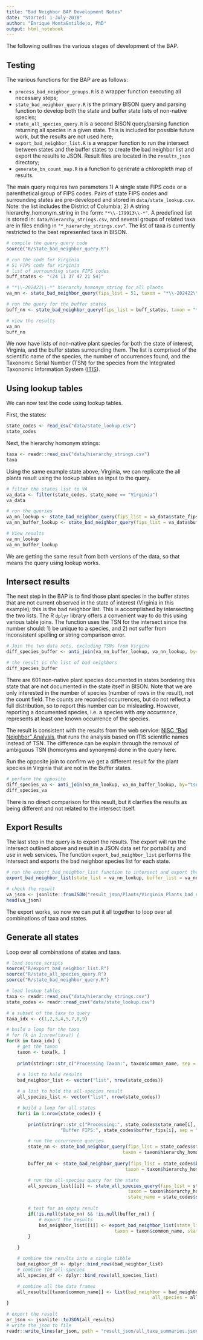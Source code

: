 ```yaml
---
title: "Bad Neighbor BAP Development Notes"
date: "Started: 1-July-2018"
author: "Enrique Monta&ntilde;o, PhD"
output: html_notebook
---
```


The following outlines the various stages of development of the BAP.

## Testing

The various functions for the BAP are as follows:

- `process_bad_neighbor_groups.R` is a wrapper function executing all necessary steps;
- `state_bad_neighbor_query.R` is the primary BISON query and parsing function to develop both the state and buffer state lists of non-native species;
- `state_all_species_query.R` is a second BISON query/parsing function returning all species in a given state.  This is included for possible future work, but the results are not used here;
- `export_bad_neighbor_list.R` is a wrapper function to run the intersect between states and the buffer states to create the bad neighbor list and export the results to JSON. Result files are located in the `results_json` directory;
- `generate_bn_count_map.R` is a function to generate a chloropleth map of results.


The main query requires two parameters
1) A single state FIPS code or a parenthetical group of FIPS codes.  Pairs of state FIPS codes and surrounding states are pre-developed and stored in `data/state_lookup.csv`.  Note: the list includes the District of Columbia;
2) A string hierarchy_homonym_string in the form: `"*\\-179913\\-*"`.  A predefined list is stored in: `data/hierarchy_strings.csv`, and several groups of related taxa are in files ending in `"*_hierarchy_strings.csv"`.  The list of taxa is currently restricted to the best represented taxa in BISON.


```r
# compile the query query code
source("R/state_bad_neighbor_query.R")

# run the code for Virginia
# 51 FIPS code for Virginia
# list of surrounding state FIPS codes
buff_states <- "(24 11 37 47 21 54)"

# "*\\-202422\\-*" hierarchy_homonym_string for all plants
va_nn <- state_bad_neighbor_query(fips_list = 51, taxon = "*\\-202422\\-*")

# run the query for the buffer states
buff_nn <- state_bad_neighbor_query(fips_list = buff_states, taxon = "*\\-202422\\-*")

# view the results
va_nn
buff_nn
```

We now have lists of non-native plant species for both the state of interest, Virginia, and the buffer states surrounding them.  The list is comprised of the scientific name of the species, the number of occurrences found, and the Taxonomic Serial Number (TSN) for the species from the Integrated Taxonomic Information System ([ITIS](https://www.itis.gov)).

## Using lookup tables

We can now test the code using lookup tables.

First, the states:

```r
state_codes <- read_csv("data/state_lookup.csv")
state_codes
```

Next, the hierarchy homonym strings:

```r
taxa <- readr::read_csv("data/hierarchy_strings.csv")
taxa
```

Using the same example state above, Virginia, we can replicate the all plants result using the lookup tables as input to the query.

```r
# filter the states list to VA
va_data <- filter(state_codes, state_name == "Virginia")
va_data

# run the queries
va_nn_lookup <- state_bad_neighbor_query(fips_list = va_data$state_fips, taxon = taxa$hierarchy_homonym_string[4])
va_nn_buffer_lookup <- state_bad_neighbor_query(fips_list = va_data$buffer_fips, taxon = taxa$hierarchy_homonym_string[4])

# View results
va_nn_lookup
va_nn_buffer_lookup
```

We are getting the same result from both versions of the data, so that means the query using lookup works.

## Intersect results

The next step in the BAP is to find those plant species in the buffer states that are not current observed in the state of interest (Virginia in this example); this is the bad neighbor list.  This is accomplished by intersecting the two lists.  The R `dplyr` library offers a convenient way to do this using various table joins.  The function uses the TSN for the intersect since the number should: 1) be unique to a species, and 2) not suffer from inconsistent spelling or string comparison error.

```r
# Join the two data sets, excluding TSNs from Virgina
diff_species_buffer <- anti_join(va_nn_buffer_lookup, va_nn_lookup, by="tsn")

# the result is the list of bad neighbors
diff_species_buffer

```

There are 601 non-native plant species documented in states bordering this state that are not documented in the state itself in BISON.  Note that we are only interested in the number of species (number of rows in the result), not the count field.  The counts are recorded occurrences, but do not reflect a full distribution, so to report this number can be misleading.  However, reporting a documented species, i.e. a species with *any occurrence*, represents at least one known occurrence of the species.

The result is consistent with the results from the web service: [NISC "Bad Neighbor" Analysis](http://www.stingersplace.com/js/BISONBadNeighbor.html), that runs the analysis based on ITIS scientific names instead of TSN.  The difference can be explain through the removal of ambiguous TSN (homonyms and synonyms) done in the query here.

Run the opposite join to confirm we get a different result for the plant species in Virginia that are not in the Buffer states.

```r
# perform the opposite
diff_species_va <- anti_join(va_nn_lookup, va_nn_buffer_lookup, by="tsn")
diff_species_va
```

There is no direct comparison for this result, but it clarifies the results as being different and not related to the intersect itself.

## Export Results

The last step in the query is to export the results.  The export will run the intersect outlined above and result in a JSON data set for portability and use in web services.  The function `export_bad_neighbor_list` performs the intersect and exports the bad neighbor species list for each state.

```r
# run the export_bad_neighbor_list function to intersect and export the list
export_bad_neighbor_list(state_list = va_nn_lookup, buffer_list = va_nn_buffer_lookup, taxon = taxa$common_name[4], state_name = va_data$state_name)

# check the result
va_json <- jsonlite::fromJSON("result_json/Plants/Virginia_Plants_bad_neighbor.json")
head(va_json)
```


The export works, so now we can put it all together to loop over all combinations of taxa and states.

## Generate all states

Loop over all combinations of states and taxa.

```r
# load source scripts
source("R/export_bad_neighbor_list.R")
source("R/state_all_species_query.R")
source("R/state_bad_neighbor_query.R")

# load lookup tables
taxa <- readr::read_csv("data/hierarchy_strings.csv")
state_codes <- readr::read_csv("data/state_lookup.csv")

# a subset of the taxa to query
taxa_idx <- c(1,2,3,4,5,7,8,9)

# build a loop for the taxa
# for (k in 1:nrow(taxa)) {
for(k in taxa_idx) {
    # get the taxon
    taxon <- taxa[k, ]
   
    print(stringr::str_c("Processing Taxon:", taxon$common_name, sep = " "))
        
    # a list to hold results
    bad_neighbor_list <- vector("list", nrow(state_codes))

    # a list to hold the all-species result
    all_species_list <- vector("list", nrow(state_codes))

    # build a loop for all states
    for(i in 1:nrow(state_codes)) {

        print(stringr::str_c("Processing:", state_codes$state_name[i], "FIPS:", state_codes$state_fips[i],
                    "Buffer FIPS:", state_codes$buffer_fips[i], sep = " "))

        # run the occurrence queries
        state_nn <- state_bad_neighbor_query(fips_list = state_codes$state_fips[i], 
                                           taxon = taxon$hierarchy_homonym_string)
        
        buffer_nn <- state_bad_neighbor_query(fips_list = state_codes$buffer_fips[i], 
                                            taxon = taxon$hierarchy_homonym_string)

        # run the all-species query for the state
        all_species_list[[i]] <- state_all_species_query(fips_list = state_codes$buffer_fips[i], 
                                             taxon = taxon$hierarchy_homonym_string,
                                             state_name = state_codes$state_name[i])
        
        # test for an empty result
        if(!is.null(state_nn) && !is.null(buffer_nn)) {
            # export the results
            bad_neighbor_list[[i]] <- export_bad_neighbor_list(state_list = state_nn, buffer_list = buffer_nn, 
                                        taxon = taxon$common_name, state_name = state_codes$state_name[i])
        } 

    }

    # combine the results into a single tibble
    bad_neighbor_df <- dplyr::bind_rows(bad_neighbor_list)
    # combine the all-species
    all_species_df <- dplyr::bind_rows(all_species_list)

    # combine all the data frames
    all_results[[taxon$common_name]] <- list(bad_neighbor = bad_neighbor_df,
                                                      all_species = all_species_df)
}

# export the result
ar_json <- jsonlite::toJSON(all_results)
# write the json to file
readr::write_lines(ar_json, path = "result_json/all_taxa_summaries.json")

```


